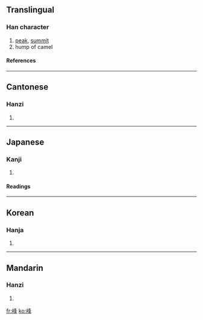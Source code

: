 {{see|峯}}

==Translingual==
===Han character===
{{Han char|rn=46|rad=山|as=07|sn=10|four=2775<sub>4</sub>|canj=山竹水十 (UHEJ)}}
# [[peak]], [[summit]]
# hump of camel
====References====
{{Han ref|kx=0311.310|dkj=08094|dj=0612.010|hdz=10775.180|uh=5CF0|ud=23792|bh=AE70|bd=44656}}
----
==Cantonese==
===Hanzi===
{{yue-hanzi|jyut=|y=fung1}}
# {{defn|Cantonese}}
----
==Japanese==
===Kanji===
{{ja-kanji|grade=c|rs=山07}}
# {{defn|Japanese}} 
====Readings====
{{ja-readings|on=[[ほう]] (hō)|kun=[[みね]] (mine)}}
----
==Korean==
===Hanja===
{{ko-hanja|hangeul=봉|rv=bong|mr=pong}}
# {{defn|Korean}}
----
==Mandarin==
===Hanzi===
{{cmn-hanzi|pin=[[fēng]] (feng1)|wg=feng<sup>1</sup>}}
# {{defn|Mandarin}}

[[fr:峰]]
[[ko:峰]]